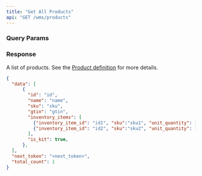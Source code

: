 ```yaml
---
title: "Get All Products"
api: "GET /wms/products"
---
```


<Snippet file="headers.mdx" />

### Query Params
<Snippet file="page-token.mdx" />

### Response

<ResponseField name="data" type="list of object">

A list of products. See the [Product definition](/wms-api/products/info) for more details.

<Snippet file="product.mdx" />

</ResponseField>

<Snippet file="total_count.mdx" />

<Snippet file="next-token.mdx" />

<ResponseExample>

```json Response
{
  "data": [
      {
        "id": "id",
        "name": "name",
        "sku": "sku",
        "gtin": "gtin",
        "inventory_items": [
          {"inventory_item_id": "id1", "sku":"sku1", "unit_quantity": 1},
          {"inventory_item_id": "id2", "sku":"sku2", "unit_quantity": 1}
        ],
        "is_kit": true,
      },
  ],
  "next_token": "<next_token>",
  "total_count": 1
}
```

</ResponseExample>

